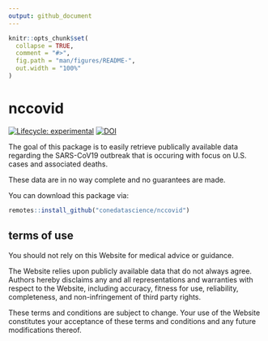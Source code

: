 ```yaml
---
output: github_document
---
```


<!-- README.md is generated from README.Rmd. Please edit that file -->

```r
knitr::opts_chunk$set(
  collapse = TRUE,
  comment = "#>",
  fig.path = "man/figures/README-",
  out.width = "100%"
)
```

# nccovid

<!-- badges: start -->
[![Lifecycle: experimental](https://img.shields.io/badge/lifecycle-experimental-orange.svg)](https://www.tidyverse.org/lifecycle/#experimental)
[![DOI](https://zenodo.org/badge/254908715.svg)](https://zenodo.org/badge/latestdoi/254908715)
<!-- badges: end -->

The goal of this package is to easily retrieve publically available data regarding the SARS-CoV19 outbreak that is occuring with focus on U.S. cases and associated deaths.

These data are in no way complete and no guarantees are made.

You can download this package via:

```r
remotes::install_github("conedatascience/nccovid")
```

## terms of use

You should not rely on this Website for medical advice or guidance.

The Website relies upon publicly available data that do not always agree. Authors hereby disclaims any and all representations and warranties with respect to the Website, including accuracy, fitness for use, reliability, completeness, and non-infringement of third party rights.

These terms and conditions are subject to change. Your use of the Website constitutes your acceptance of these terms and conditions and any future modifications thereof.
